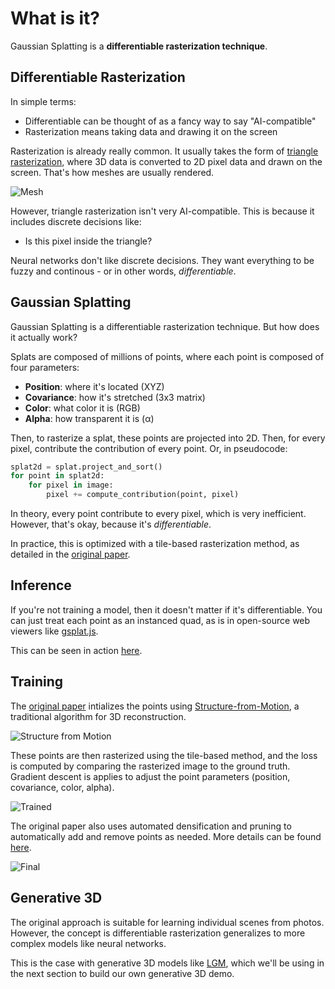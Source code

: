 # What is it?

Gaussian Splatting is a **differentiable rasterization technique**.

## Differentiable Rasterization

In simple terms:

- Differentiable can be thought of as a fancy way to say "AI-compatible"
- Rasterization means taking data and drawing it on the screen

Rasterization is already really common. It usually takes the form of [triangle rasterization](https://en.wikipedia.org/wiki/Rasterisation), where 3D data is converted to 2D pixel data and drawn on the screen. That's how meshes are usually rendered.

![Mesh](https://huggingface.co/datasets/huggingface/documentation-images/resolve/main/ml-for-3d-course/mesh.png)

However, triangle rasterization isn't very AI-compatible. This is because it includes discrete decisions like:

- Is this pixel inside the triangle?

Neural networks don't like discrete decisions. They want everything to be fuzzy and continous - or in other words, *differentiable*.

## Gaussian Splatting

Gaussian Splatting is a differentiable rasterization technique. But how does it actually work?

Splats are composed of millions of points, where each point is composed of four parameters:

- **Position**: where it's located (XYZ)
- **Covariance**: how it's stretched (3x3 matrix)
- **Color**: what color it is (RGB)
- **Alpha**: how transparent it is (α)

Then, to rasterize a splat, these points are projected into 2D. Then, for every pixel, contribute the contribution of every point. Or, in pseudocode:

```python
splat2d = splat.project_and_sort()
for point in splat2d:
    for pixel in image:
        pixel += compute_contribution(point, pixel)
```

In theory, every point contribute to every pixel, which is very inefficient. However, that's okay, because it's *differentiable*.

In practice, this is optimized with a tile-based rasterization method, as detailed in the [original paper](https://huggingface.co/papers/2308.04079).

## Inference

If you're not training a model, then it doesn't matter if it's differentiable. You can just treat each point as an instanced quad, as is in open-source web viewers like [gsplat.js](https://github.com/huggingface/gsplat.js).

This can be seen in action [here](https://huggingface.co/spaces/dylanebert/igf).

## Training

The [original paper](https://huggingface.co/papers/2308.04079) intializes the points using [Structure-from-Motion](https://en.wikipedia.org/wiki/Structure_from_motion), a traditional algorithm for 3D reconstruction.

![Structure from Motion](https://huggingface.co/datasets/huggingface/documentation-images/resolve/main/blog/124_ml-for-games/gaussian/points.png)

These points are then rasterized using the tile-based method, and the loss is computed by comparing the rasterized image to the ground truth. Gradient descent is applies to adjust the point parameters (position, covariance, color, alpha).

![Trained](https://huggingface.co/datasets/huggingface/documentation-images/resolve/main/blog/124_ml-for-games/gaussian/ellipsoids.png)

The original paper also uses automated densification and pruning to automatically add and remove points as needed. More details can be found [here](https://huggingface.co/blog/gaussian-splatting).

![Final](https://huggingface.co/datasets/huggingface/documentation-images/resolve/main/blog/124_ml-for-games/gaussian/bicycle.png)

## Generative 3D

The original approach is suitable for learning individual scenes from photos. However, the concept is differentiable rasterization generalizes to more complex models like neural networks.

This is the case with generative 3D models like [LGM](https://huggingface.co/spaces/dylanebert/LGM-mini), which we'll be using in the next section to build our own generative 3D demo.
